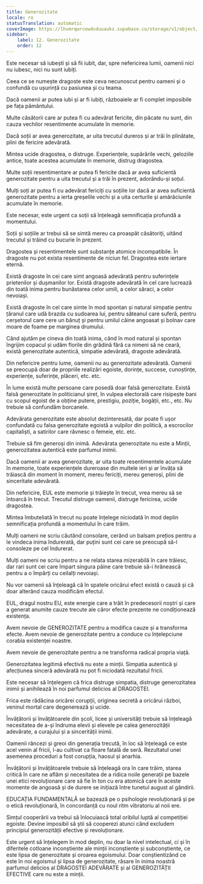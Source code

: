 ```yaml
---
title: Generozitate
locale: ro
statusTranslation: automatic
coverImage: https://lhvmrqwrcowdvduuaukz.supabase.co/storage/v1/object/public/strapi-uploads/small_cover-educacion-fundamental.webp-2d51a7828a2b1309555be27f7e2a61a0.webp
sidebar:
    label: 12. Generozitate
    order: 12
---
```

Este necesar să iubești și să fii iubit, dar, spre nefericirea lumii, oamenii nici nu iubesc, nici nu sunt iubiți.

Ceea ce se numește dragoste este ceva necunoscut pentru oameni și o confundă cu ușurință cu pasiunea și cu teama.

Dacă oamenii ar putea iubi și ar fi iubiți, războaiele ar fi complet imposibile pe fața pământului.

Multe căsătorii care ar putea fi cu adevărat fericite, din păcate nu sunt, din cauza vechilor resentimente acumulate în memorie.

Dacă soții ar avea generozitate, ar uita trecutul dureros și ar trăi în plinătate, plini de fericire adevărată.

Mintea ucide dragostea, o distruge. Experiențele, supărările vechi, geloziile antice, toate acestea acumulate în memorie, distrug dragostea.

Multe soții resentimentare ar putea fi fericite dacă ar avea suficientă generozitate pentru a uita trecutul și a trăi în prezent, adorându-și soțul.

Mulți soți ar putea fi cu adevărat fericiți cu soțiile lor dacă ar avea suficientă generozitate pentru a ierta greșelile vechi și a uita certurile și amărăciunile acumulate în memorie.

Este necesar, este urgent ca soții să înțeleagă semnificația profundă a momentului.

Soții și soțiile ar trebui să se simtă mereu ca proaspăt căsătoriți, uitând trecutul și trăind cu bucurie în prezent.

Dragostea și resentimentele sunt substanțe atomice incompatibile. În dragoste nu pot exista resentimente de niciun fel. Dragostea este iertare eternă.

Există dragoste în cei care simt angoasă adevărată pentru suferințele prietenilor și dușmanilor lor. Există dragoste adevărată în cel care lucrează din toată inima pentru bunăstarea celor umili, a celor săraci, a celor nevoiași.

Există dragoste în cel care simte în mod spontan și natural simpatie pentru țăranul care udă brazda cu sudoarea lui, pentru săteanul care suferă, pentru cerșetorul care cere un bănuț și pentru umilul câine angoasat și bolnav care moare de foame pe marginea drumului.

Când ajutăm pe cineva din toată inima, când în mod natural și spontan îngrijim copacul și udăm florile din grădină fără ca nimeni să ne ceară, există generozitate autentică, simpatie adevărată, dragoste adevărată.

Din nefericire pentru lume, oamenii nu au generozitate adevărată. Oamenii se preocupă doar de propriile realizări egoiste, dorințe, succese, cunoștințe, experiențe, suferințe, plăceri, etc. etc.

În lume există multe persoane care posedă doar falsă generozitate. Există falsă generozitate în politicianul șiret, în vulpea electorală care risipește bani cu scopul egoist de a obține putere, prestigiu, poziție, bogății, etc., etc. Nu trebuie să confundăm borcanele.

Adevărata generozitate este absolut dezinteresată, dar poate fi ușor confundată cu falsa generozitate egoistă a vulpilor din politică, a escrocilor capitaliști, a satirilor care râvnesc o femeie, etc. etc.

Trebuie să fim generoși din inimă. Adevărata generozitate nu este a Minții, generozitatea autentică este parfumul inimii.

Dacă oamenii ar avea generozitate, ar uita toate resentimentele acumulate în memorie, toate experiențele dureroase din multele ieri și ar învăța să trăiască din moment în moment, mereu fericiți, mereu generoși, plini de sinceritate adevărată.

Din nefericire, EUL este memorie și trăiește în trecut, vrea mereu să se întoarcă în trecut. Trecutul distruge oamenii, distruge fericirea, ucide dragostea.

Mintea îmbuteliată în trecut nu poate înțelege niciodată în mod deplin semnificația profundă a momentului în care trăim.

Mulți oameni ne scriu căutând consolare, cerând un balsam prețios pentru a le vindeca inima îndurerată, dar puțini sunt cei care se preocupă să-l consoleze pe cel îndurerat.

Mulți oameni ne scriu pentru a ne relata starea mizerabilă în care trăiesc, dar rari sunt cei care împart singura pâine care trebuie să-i hrănească pentru a o împărți cu ceilalți nevoiași.

Nu vor oamenii să înțeleagă că în spatele oricărui efect există o cauză și că doar alterând cauza modificăm efectul.

EUL, dragul nostru EU, este energie care a trăit în predecesorii noștri și care a generat anumite cauze trecute ale căror efecte prezente ne condiționează existența.

Avem nevoie de GENEROZITATE pentru a modifica cauze și a transforma efecte. Avem nevoie de generozitate pentru a conduce cu înțelepciune corabia existenței noastre.

Avem nevoie de generozitate pentru a ne transforma radical propria viață.

Generozitatea legitimă efectivă nu este a minții. Simpatia autentică și afecțiunea sinceră adevărată nu pot fi niciodată rezultatul fricii.

Este necesar să înțelegem că frica distruge simpatia, distruge generozitatea inimii și anihilează în noi parfumul delicios al DRAGOSTEI.

Frica este rădăcina oricărei corupții, originea secretă a oricărui război, veninul mortal care degenerează și ucide.

Învățătorii și învățătoarele din școli, licee și universități trebuie să înțeleagă necesitatea de a-și îndruma elevii și elevele pe calea generozității adevărate, a curajului și a sincerității inimii.

Oamenii râncezi și greoi din generația trecută, în loc să înțeleagă ce este acel venin al fricii, l-au cultivat ca floare fatală de seră. Rezultatul unei asemenea proceduri a fost corupția, haosul și anarhia.

Învățătorii și învățătoarele trebuie să înțeleagă ora în care trăim, starea critică în care ne aflăm și necesitatea de a ridica noile generații pe bazele unei etici revoluționare care să fie în ton cu era atomică care în aceste momente de angoasă și de durere se inițiază între tunetul august al gândirii.

EDUCAȚIA FUNDAMENTALĂ se bazează pe o psihologie revoluționară și pe o etică revoluționară, în concordanță cu noul ritm vibratoriu al noii ere.

Simțul cooperării va trebui să înlocuiască total oribilul luptă al competiției egoiste. Devine imposibil să știi să cooperezi atunci când excludem principiul generozității efective și revoluționare.

Este urgent să înțelegem în mod deplin, nu doar la nivel intelectual, ci și în diferitele cotloane inconștiente ale minții inconștiente și subconștiente, ce este lipsa de generozitate și oroarea egoismului. Doar conștientizând ce este în noi egoismul și lipsa de generozitate, răsare în inima noastră parfumul delicios al DRAGOSTEI ADEVĂRATE și al GENEROZITĂȚII EFECTIVE care nu este a minții.

